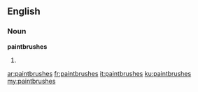 ==English==

===Noun===
'''paintbrushes'''

# {{plural of|[[paintbrush]]}}

[[ar:paintbrushes]]
[[fr:paintbrushes]]
[[it:paintbrushes]]
[[ku:paintbrushes]]
[[my:paintbrushes]]
